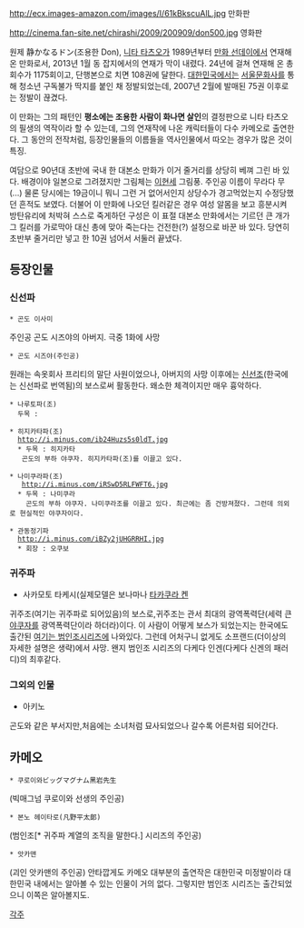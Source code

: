 http://ecx.images-amazon.com/images/I/61kBkscuAlL.jpg
만화판

http://cinema.fan-site.net/chirashi/2009/200909/don500.jpg
영화판

원제 静かなるドン(조용한 Don), [[니타 타츠오]]가 1989년부터 [[만화 선데이]]에서 연재해 온 만화로서, 2013년 1월 동 잡지에서의 연재가 막이 내렸다. 24년에 걸쳐 연재해 온 총 회수가 1175회이고, 단행본으로 치면 108권에 달한다.
[[대한민국]]에서는 [[서울문화사]]를 통해 청소년 구독불가 딱지를 붙인 채 정발되었는데, 2007년 2월에 발매된 75권 이후로는 정발이 끊겼다.

이 만화는 그의 패턴인 '''평소에는 조용한 사람이 화나면 살인'''의 결정판으로 니타 타츠오의 필생의 역작이라 할 수 있는데, 그의 연재작에 나온 캐릭터들이 다수 카메오로 출연한다. 그 동안의 전작처럼, 등장인물들의 이름들을 역사인물에서 따오는 경우가 많은 것이 특징.

여담으로 90년대 초반에 국내 한 대본소 만화가 이거 줄거리를 상당히 베껴 그린 바 있다. 배경이야 일본으로 그려졌지만 그림체는 [[이현세]] 그림풍. 주인공 이름이 무라다 무(...) 물론 당시에는 19금이니 뭐니 그런 거 없어서인지 상당수가 경고먹었는지 수정당했던 흔적도 보였다. 더불어 이 만화에 나오던 킬러같은 경우 여성 알몸을 보고 흥분시켜 방탄유리에 처박혀 스스로 죽게하던 구성은 이 표절 대본소 만화에서는 기르던 큰 개가 그 킬러를 가로막아 대신 총에 맞아 죽는다는 건전한(?) 설정으로 바꾼 바 있다. 당연히 초반부 줄거리만 넣고 한 10권 넘어서 서둘러 끝냈다.

== 등장인물 ==
=== 신선파 ===
 * 곤도 이사미
주인공 곤도 시즈야의 아버지. 극중 1화에 사망

 * 곤도 시즈야(주인공)
원래는 속옷회사 프리티의 말단 사원이었으나, 아버지의 사망 이후에는 [[신선조]](한국에는 신선파로 번역됨)의 보스로써 활동한다. 왜소한 체격이지만 매우 흉악하다. 

 * 나루토파(조)
   두목 : 



 * 히지카타파(조)
   http://i.minus.com/ib24Huzs5s0ldT.jpg
   * 두목 : 히지카타
    곤도의 부하 야쿠자. 히지카타파(조)를 이끌고 있다. 



 * 나미쿠라파(조)
    http://i.minus.com/iRSwD5RLFWFT6.jpg
   * 두목 : 나미쿠라
     곤도의 부하 야쿠자. 나미쿠라조를 이끌고 있다. 최근에는 좀 건방져졌다. 그런데 의외로 현실적인 야쿠자이다. 



 * 관동정기파
   http://i.minus.com/iBZy2jUHGRRHI.jpg
   * 회장 : 오쿠보
=== 귀주파 ===
* 사카모토 타케시(실제모델은 보나마나 [[타카쿠라 켄]]
귀주조(여기는 귀주파로 되어있음)의 보스로,귀주조는 관서 최대의 광역폭력단(세력 큰 [[야쿠자]]를 광역폭력단이라 하더라)이다. 이 사람이 어떻게 보스가 되었는지는 한국에도 출간된 [[여기는 범인조]]시리즈에 나와있다. 그런데 어처구니 없게도 소프랜드(더이상의 자세한 설명은 생략)에서 사망. 왠지 범인조 시리즈의 다케다 인겐(다케다 신겐의 패러디)의 최후같다.

=== 그외의 인물 ===
* 아키노 
곤도와 같은 부서지만,처음에는 소녀처럼 묘사되었으나 갈수록 어른처럼 되어간다.
 
== 카메오 ==
 * 쿠로이와ビッグマグナム黑岩先生
(빅매그넘 쿠로이와 선생의 주인공)

 * 본노 헤이타로(凡野平太郞)
(범인조[* 귀주파 계열의 조직을 말한다.] 시리즈의 주인공)

 * 앗카맨
(괴인 앗카맨의 주인공)
안타깝게도 카메오 대부분의 출연작은 대한민국 미정발이라 대한민국 내에서는 알아볼 수 있는 인물이 거의 없다. 그렇지만 범인조 시리즈는 출간되었으니 이쪽은 알아볼지도.

[[각주]]
